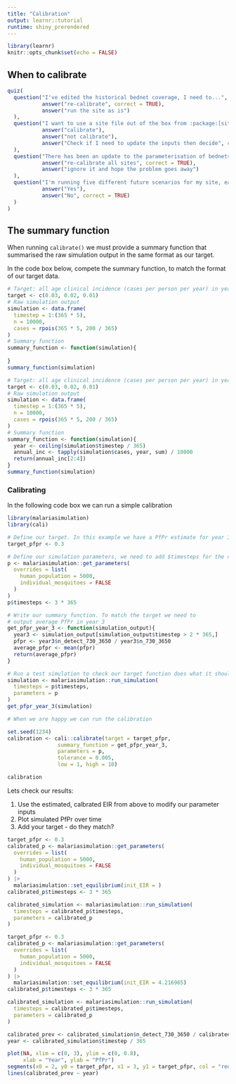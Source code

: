 ```yaml
---
title: "Calibration"
output: learnr::tutorial
runtime: shiny_prerendered
---
```


```r
library(learnr)
knitr::opts_chunk$set(echo = FALSE)
```

## When to calibrate

```r
quiz(
  question("I've edited the historical bednet coverage, I need to...",
           answer("re-calibrate", correct = TRUE),
           answer("run the site as is")
  ),
  question("I want to use a site file out of the box from :package:[site], should I...",
           answer("calibrate"),
           answer("not calibrate"),
           answer("Check if I need to update the inputs then decide", correct = TRUE)
  ),
  question("There has been an update to the parameterisation of bednets and all of my sites have historical bed net usage. I should",
           answer("re-calibrate all sites", correct = TRUE),
           answer("ignore it and hope the problem goes away")
  ),
  question("I'm running five different future scenarios for my site, each with different prospective intervention coverage. Do I need to recalibrate the site for each scenario? ",
           answer("Yes"),
           answer("No", correct = TRUE)
  )
)
```

## The summary function

When running `calibrate()` we must provide a summary function that
summarised the raw simulation output in the same format as our target.

In the code box below, compete the summary function, to match the format of our target data.

```r
# Target: all age clinical incidence (cases per person per year) in years 2, 3 and 4
target <- c(0.03, 0.02, 0.01)
# Raw simulation output
simulation <- data.frame(
  timestep = 1:(365 * 5),
  n = 10000,
  cases = rpois(365 * 5, 200 / 365)
)
# Summary function
summary_function <- function(simulation){
  
}
summary_function(simulation)
```

```r
# Target: all age clinical incidence (cases per person per year) in years 2, 3 and 4
target <- c(0.03, 0.02, 0.01)
# Raw simulation output
simulation <- data.frame(
  timestep = 1:(365 * 5),
  n = 10000,
  cases = rpois(365 * 5, 200 / 365)
)
# Summary function
summary_function <- function(simulation){
  year <- ceiling(simulation$timestep / 365)
  annual_inc <- tapply(simulation$cases, year, sum) / 10000
  return(annual_inc[2:4])
}
summary_function(simulation)
```

### Calibrating

In the following code box we can run a simple calibration

```r
library(malariasimulation)
library(cali)

# Define our target. In this example we have a PfPr estimate for year 3
target_pfpr <- 0.3

# Define our simulation parameters, we need to add $timesteps for the calibration
p <- malariasimulation::get_parameters(
  overrides = list(
    human_population = 5000,
    individual_mosquitoes = FALSE
  )
)
p$timesteps <- 3 * 365

# Write our summary function. To match the target we need to
# output average PfPr in year 3
get_pfpr_year_3 <- function(simulation_output){
  year3 <- simulation_output[simulation_output$timestep > 2 * 365,]
  pfpr <- year3$n_detect_730_3650 / year3$n_730_3650
  average_pfpr <- mean(pfpr)
  return(average_pfpr)
}

# Run a test simulation to check our target function does what it should!
simulation <- malariasimulation::run_simulation(
  timesteps = p$timesteps,
  parameters = p
)
get_pfpr_year_3(simulation)

# When we are happy we can run the calibration

set.seed(1234)
calibration <- cali::calibrate(target = target_pfpr,
                summary_function = get_pfpr_year_3,
                parameters = p,
                tolerance = 0.005,
                low = 1, high = 10)

calibration
```

Lets check our results:

1. Use the estimated, calbrated EIR from above to modify our parameter inputs
2. Plot simulated PfPr over time
3. Add your target - do they match?


```r
target_pfpr <- 0.3
calibrated_p <- malariasimulation::get_parameters(
  overrides = list(
    human_population = 5000,
    individual_mosquitoes = FALSE
  )
) |>
  malariasimulation::set_equilibrium(init_EIR = )
calibrated_p$timesteps <- 3 * 365

calibrated_simulation <- malariasimulation::run_simulation(
  timesteps = calibrated_p$timesteps,
  parameters = calibrated_p
)
```

```r
target_pfpr <- 0.3
calibrated_p <- malariasimulation::get_parameters(
  overrides = list(
    human_population = 5000,
    individual_mosquitoes = FALSE
  )
) |>
  malariasimulation::set_equilibrium(init_EIR = 4.216965)
calibrated_p$timesteps <- 3 * 365

calibrated_simulation <- malariasimulation::run_simulation(
  timesteps = calibrated_p$timesteps,
  parameters = calibrated_p
)

calibrated_prev <- calibrated_simulation$n_detect_730_3650 / calibrated_simulation$n_730_3650
year <- calibrated_simulation$timestep / 365

plot(NA, xlim = c(0, 3), ylim = c(0, 0.8),
     xlab = "Year", ylab = "PfPr")
segments(x0 = 2, y0 = target_pfpr, x1 = 3, y1 = target_pfpr, col = "red", lwd = 4)
lines(calibrated_prev ~ year)
```
